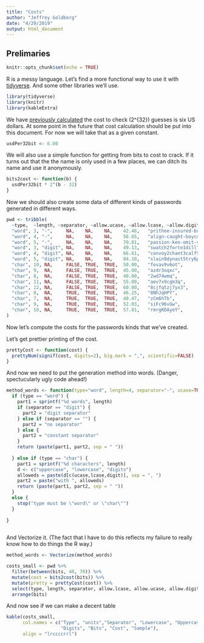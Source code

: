 ```yaml
---
title: "Costs"
author: "Jeffrey Goldberg"
date: "4/29/2019"
output: html_document
---
```


## Prelimaries

```r
knitr::opts_chunk$set(echo = TRUE)
```

R is a messy language. Let's find a more functional way to use it with [tidyverse](https://www.tidyverse.org). And some other libraries we'll use.

```r
library(tidyverse)
library(knitr)
library(kableExtra)
```


We have [previously calculated](https://discussions.agilebits.com/discussion/comment/470503/#Comment_470503) the cost to check \(2^{32}\) guesses is six US dollars. At some point in the future that cost calculation should be put into this document. For now we will take that as a given constant.

```r
usdPer32bit <- 6.00
```

We will also use a simple function for getting from bits to cost to crack. If it turns out that the the name is only used in a few places, we can ditch its name and use it anonymously.

```r
bits2cost <- function(b) {
  usdPer32bit * 2^(b - 32)
}
```

Now we should also create some data of different kinds of passwords generated in different ways.

```r
pwd <- tribble(
  ~type,  ~length, ~separator, ~allow.ucase, ~allow.lcase, ~allow.digit, ~bits,   ~sample,
  "word", 3, "-",     NA,    NA,    NA,    42.48,   "prithee-insured-buoyant",
  "word", 4, "-",     NA,    NA,    NA,    56.65,   "align-caught-boycott-delete",
  "word", 5, "-",     NA,    NA,    NA,    70.81,   "passion-ken-omit-verso-tortoise",
  "word", 3, "digit", NA,    NA,    NA,    49.13,   "swatch2forte1dill",
  "word", 4, "digit", NA,    NA,    NA,    66.61,   "convoy2chant3calf9senorita",
  "word", 5, "digit", NA,    NA,    NA,    84.10,   "slain9dynast5try6punch8licensee",
  "char", 10, NA,     FALSE, TRUE,  TRUE,  50.00,   "fovav9v6ot",
  "char", 9,  NA,     FALSE, TRUE,  TRUE,  45.00,   "azdr3oqxc",
  "char", 8,  NA,     FALSE, TRUE,  TRUE,  40.00,   "2wd74wmq",
  "char", 11, NA,     FALSE, TRUE,  TRUE,  55.00,   "aev7x9cgm3q",
  "char", 12, NA,     FALSE, TRUE,  TRUE,  60.00,   "8cjfqtzj7yx3",
  "char", 8,  NA,     TRUE,  TRUE,  TRUE,  46.25,   "8NhJqHPY",
  "char", 7,  NA,     TRUE,  TRUE,  TRUE,  40.47,   "zCm6hTb",
  "char", 9,  NA,     TRUE,  TRUE,  TRUE,  52.03,   "siFc96vGw",
  "char", 10, NA,     TRUE,  TRUE,  TRUE,  57.81,   "rmrgKDAyeY",
)
```
Now let's compute the costs for the passwords kinds that we've created.


Let's get prettier printing of the cost. 
```r
prettyCost <- function(cost) {
  prettyNum(signif(cost, digits=2), big.mark = ",", scientific=FALSE)
}
```

And now we need to put the generation method into words. (Danger, spectucularly ugly code ahead!)
```r
method_words <- function(type="word", length=4, separator="-", ucase=TRUE, lcase=TRUE, digit=TRUE) {
  if (type == "word") {
    part1 = sprintf("%d words", length)
    if (separator == "digit") {
      part2 = "digit separator"
    } else if (separator == "") {
      part2 = "no separator"
    } else {
      part2 = "constant separator"
    }
    return (paste(part1, part2, sep = " "))
        
  } else if (type == "char") {
    part1 = sprintf("%d characters", length)
    d <- c("uppercase", "lowercase", "digits")
    alloweds = paste(d[c(ucase,lcase,digit)], sep = ", ")
    part2 = paste("with ", alloweds)
    return (paste(part1, part2, sep = " "))
  }
  else {
    stop("type must be \"word\" or \"char\"")
  }
  
}
 
```

And Vectorize it. (The fact that I have to do this reflects my failure to really know how to do things the R way.)

```r
method_words <- Vectorize(method_words)

```

```r
costs_small <- pwd %>% 
  filter(between(bits, 40, 70)) %>%
  mutate(cost = bits2cost(bits)) %>%
  mutate(pretty = prettyCost(cost)) %>%
  select(type, length, separator, allow.lcase, allow.ucase, allow.digit, bits, pretty, sample) %>%
  arrange(bits)
```

And now see if we can make a decent table
```r
kable(costs_small,
      col.names = c("Type", "units","Separator", "Lowercase", "Uppercase", 
                    "Digits", "Bits", "Cost", "Sample"),
      align = "lrccccrrl")
```